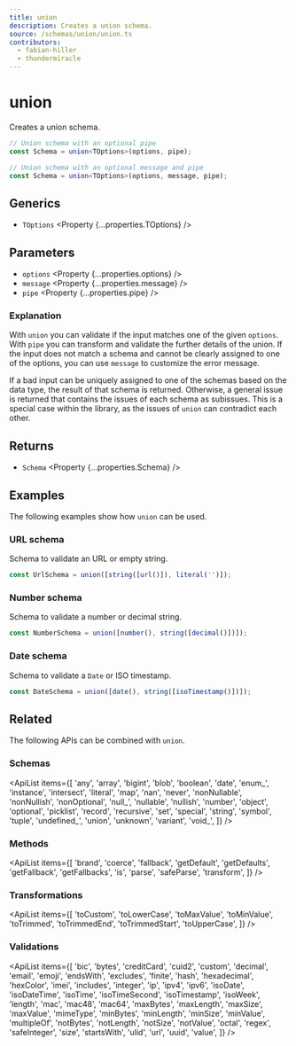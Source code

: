 ```yaml
---
title: union
description: Creates a union schema.
source: /schemas/union/union.ts
contributors:
  - fabian-hiller
  - thundermiracle
---
```



# union

Creates a union schema.

```ts
// Union schema with an optional pipe
const Schema = union<TOptions>(options, pipe);

// Union schema with an optional message and pipe
const Schema = union<TOptions>(options, message, pipe);
```

## Generics

- `TOptions` <Property {...properties.TOptions} />

## Parameters

- `options` <Property {...properties.options} />
- `message` <Property {...properties.message} />
- `pipe` <Property {...properties.pipe} />

### Explanation

With `union` you can validate if the input matches one of the given `options`. With `pipe` you can transform and validate the further details of the union. If the input does not match a schema and cannot be clearly assigned to one of the options, you can use `message` to customize the error message.

If a bad input can be uniquely assigned to one of the schemas based on the data type, the result of that schema is returned. Otherwise, a general issue is returned that contains the issues of each schema as subissues. This is a special case within the library, as the issues of `union` can contradict each other.

## Returns

- `Schema` <Property {...properties.Schema} />

## Examples

The following examples show how `union` can be used.

### URL schema

Schema to validate an URL or empty string.

```ts
const UrlSchema = union([string([url()]), literal('')]);
```

### Number schema

Schema to validate a number or decimal string.

```ts
const NumberSchema = union([number(), string([decimal()])]);
```

### Date schema

Schema to validate a `Date` or ISO timestamp.

```ts
const DateSchema = union([date(), string([isoTimestamp()])]);
```

## Related

The following APIs can be combined with `union`.

### Schemas

<ApiList
  items={[
    'any',
    'array',
    'bigint',
    'blob',
    'boolean',
    'date',
    'enum_',
    'instance',
    'intersect',
    'literal',
    'map',
    'nan',
    'never',
    'nonNullable',
    'nonNullish',
    'nonOptional',
    'null_',
    'nullable',
    'nullish',
    'number',
    'object',
    'optional',
    'picklist',
    'record',
    'recursive',
    'set',
    'special',
    'string',
    'symbol',
    'tuple',
    'undefined_',
    'union',
    'unknown',
    'variant',
    'void_',
  ]}
/>

### Methods

<ApiList
  items={[
    'brand',
    'coerce',
    'fallback',
    'getDefault',
    'getDefaults',
    'getFallback',
    'getFallbacks',
    'is',
    'parse',
    'safeParse',
    'transform',
  ]}
/>

### Transformations

<ApiList
  items={[
    'toCustom',
    'toLowerCase',
    'toMaxValue',
    'toMinValue',
    'toTrimmed',
    'toTrimmedEnd',
    'toTrimmedStart',
    'toUpperCase',
  ]}
/>

### Validations

<ApiList
  items={[
    'bic',
    'bytes',
    'creditCard',
    'cuid2',
    'custom',
    'decimal',
    'email',
    'emoji',
    'endsWith',
    'excludes',
    'finite',
    'hash',
    'hexadecimal',
    'hexColor',
    'imei',
    'includes',
    'integer',
    'ip',
    'ipv4',
    'ipv6',
    'isoDate',
    'isoDateTime',
    'isoTime',
    'isoTimeSecond',
    'isoTimestamp',
    'isoWeek',
    'length',
    'mac',
    'mac48',
    'mac64',
    'maxBytes',
    'maxLength',
    'maxSize',
    'maxValue',
    'mimeType',
    'minBytes',
    'minLength',
    'minSize',
    'minValue',
    'multipleOf',
    'notBytes',
    'notLength',
    'notSize',
    'notValue',
    'octal',
    'regex',
    'safeInteger',
    'size',
    'startsWith',
    'ulid',
    'url',
    'uuid',
    'value',
  ]}
/>
